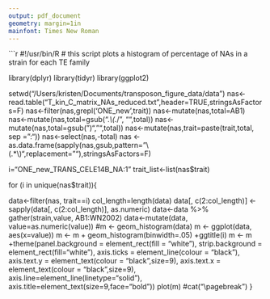 ```yaml
---
output: pdf_document
geometry: margin=1in
mainfont: Times New Roman
---
```


```r
#!/usr/bin/R
# this script plots a histogram of percentage of NAs in a strain for each TE family

library(dplyr)
library(tidyr)
library(ggplot2)


setwd("/Users/kristen/Documents/transposon_figure_data/data")
nas<-read.table("T_kin_C_matrix_NAs_reduced.txt",header=TRUE,stringsAsFactors=F)
nas<-filter(nas,grepl('ONE_new',trait))
nas<-mutate(nas,total=AB1)
nas<-mutate(nas,total=gsub(".*\\(.*/", "",total))
nas<-mutate(nas,total=gsub(")", "",total))
nas<-mutate(nas,trait=paste(trait,total, sep =":"))
nas<-select(nas,-total)
nas <- as.data.frame(sapply(nas,gsub,pattern="\\(.*\\)",replacement=""),stringsAsFactors=F)


i="ONE_new_TRANS_CELE14B_NA:1"
trait_list<-list(nas$trait)

for (i in unique(nas$trait)){

data<-filter(nas, trait==i)
col_length=length(data)
data[, c(2:col_length)] <- sapply(data[, c(2:col_length)], as.numeric)
data<-data %>% gather(strain,value, AB1:WN2002)
data<-mutate(data, value=as.numeric(value))
#m <- geom_histogram(data)
m <- ggplot(data, aes(x=value))
m <- m + geom_histogram(binwidth=.05) +ggtitle(i)
m <- m +theme(panel.background = element_rect(fill = "white"),
              strip.background = element_rect(fill="white"),
              axis.ticks = element_line(colour = "black"),
              axis.text.y = element_text(colour = "black",size=9),
              axis.text.x = element_text(colour = "black",size=9),
              axis.line=element_line(linetype="solid"),
              axis.title=element_text(size=9,face="bold"))
plot(m)
#cat("\n\n\\pagebreak\n")
}
